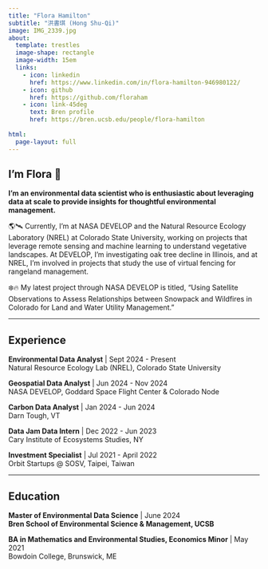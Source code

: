 ```yaml
---
title: "Flora Hamilton"
subtitle: "洪書琪 (Hong Shu-Qi)"
image: IMG_2339.jpg
about: 
  template: trestles
  image-shape: rectangle
  image-width: 15em
  links:
    - icon: linkedin
      href: https://www.linkedin.com/in/flora-hamilton-946980122/
    - icon: github
      href: https://github.com/floraham
    - icon: link-45deg
      text: Bren profile
      href: https://bren.ucsb.edu/people/flora-hamilton
      
html:
  page-layout: full
---
```


## I'm Flora 🌿

**I'm an environmental data scientist who is enthusiastic about leveraging data at scale to provide insights for thoughtful environmental management.**

🌎🛰️ Currently, I'm at NASA DEVELOP and the Natural Resource Ecology Laboratory (NREL) at Colorado State University, working on projects that leverage remote sensing and machine learning to understand vegetative landscapes. At DEVELOP, I'm investigating oak tree decline in Illinois, and at NREL, I'm involved in projects that study the use of virtual fencing for rangeland management. 

❄️🔥 My latest project through NASA DEVELOP is titled, "Using Satellite Observations to Assess Relationships between Snowpack and Wildfires in Colorado for Land and Water Utility Management."



------------------------------------------------------------------------

## Experience

 **Environmental Data Analyst**  \| Sept 2024 - Present \
Natural Resource Ecology Lab (NREL), Colorado State University

 **Geospatial Data Analyst**  \| Jun 2024 - Nov 2024 \
NASA DEVELOP, Goddard Space Flight Center & Colorado Node

 **Carbon Data Analyst** \| Jan 2024 - Jun 2024 \
Darn Tough, VT 

 **Data Jam Data Intern** \| Dec 2022 - Jun 2023 \
Cary Institute of Ecosystems Studies, NY

 **Investment Specialist** \| Jul 2021 - April 2022 \
Orbit Startups @ SOSV, Taipei, Taiwan

------------------------------------------------------------------------

## Education

**Master of Environmental Data Science** | June 2024 \
**Bren School of Environmental Science & Management, UCSB** \

**BA in Mathematics and Environmental Studies, Economics Minor** | May 2021 \
Bowdoin College, Brunswick, ME 

